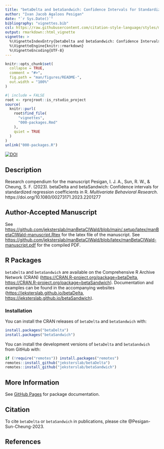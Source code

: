 ```yaml
---
title: "betaDelta and betaSandwich: Confidence Intervals for Standardized Regression Coefficients in R"
author: "Ivan Jacob Agaloos Pesigan"
date: "`r Sys.Date()`"
bibliography: "vignettes.bib"
csl: https://raw.githubusercontent.com/citation-style-language/styles/master/apa.csl
output: rmarkdown::html_vignette
vignette: >
  %\VignetteIndexEntry{betaDelta and betaSandwich: Confidence Intervals for Standardized Regression Coefficients in R}
  %\VignetteEngine{knitr::rmarkdown}
  %\VignetteEncoding{UTF-8}
---
```


```r
knitr::opts_chunk$set(
  collapse = TRUE,
  comment = "#>",
  fig.path = "man/figures/README-",
  out.width = "100%"
)
```

```r
#| include = FALSE
root <- rprojroot::is_rstudio_project
source(
  knitr::purl(
    root$find_file(
      "vignettes",
      "000-packages.Rmd"
    ),
    quiet = TRUE
  )
)
unlink("000-packages.R")
```

<!-- badges: start -->
[![DOI](https://zenodo.org/badge/DOI/10.1080/00273171.2023.2201277.svg)](https://doi.org/10.1080/00273171.2023.2201277)
<!-- badges: end -->

## Description

Research compendium for the manuscript
Pesigan, I. J. A., Sun, R. W., & Cheung, S. F. (2023).
betaDelta and betaSandwich: Confidence intervals for standardized regression coefficients in R.
*Multivariate Behavioral Research*.
https://doi.org/10.1080/00273171.2023.2201277

## Author-Accepted Manuscript

See [https://github.com/jeksterslab/manBetaCIWald/blob/main/.setup/latex/manBetaCIWald-manuscript.Rtex](https://github.com/jeksterslab/manBetaCIWald/blob/main/.setup/latex/manBetaCIWald-manuscript.Rtex) for the latex file of the manuscript.
See [https://github.com/jeksterslab/manBetaCIWald/blob/latex/manBetaCIWald-manuscript.pdf](https://github.com/jeksterslab/manBetaCIWald/blob/latex/manBetaCIWald-manuscript.pdf) for the compiled PDF.

## R Packages

`betaDelta` and `betaSandwich` are available on the Comprehensive R Archive Network (CRAN)
([https://CRAN.R-project.org/package=betaDelta](https://CRAN.R-project.org/package=betaDelta),
[https://CRAN.R-project.org/package=betaSandwich](https://CRAN.R-project.org/package=betaSandwich)).
Documentation and examples can be found
in the accompanying websites
([https://jeksterslab.github.io/betaDelta](https://jeksterslab.github.io/betaDelta),
[https://jeksterslab.github.io/betaSandwich](https://jeksterslab.github.io/betaSandwich)).

### Installation

You can install the CRAN releases of `betaDelta` and `betaSandwich` with:

```r
install.packages("betaDelta")
install.packages("betaSandwich")
```

You can install the development versions of `betaDelta` and `betaSandwich` from
GitHub with:

```r
if (!require("remotes")) install.packages("remotes")
remotes::install_github("jeksterslab/betaDelta")
remotes::install_github("jeksterslab/betaSandwich")
```

## More Information

See
[GitHub Pages](https://jeksterslab.github.io/manBetaCIWald/index.html)
for package documentation.

## Citation

To cite `betaDelta` or `betaSandwich` in publications, please cite @Pesigan-Sun-Cheung-2023.

## References
